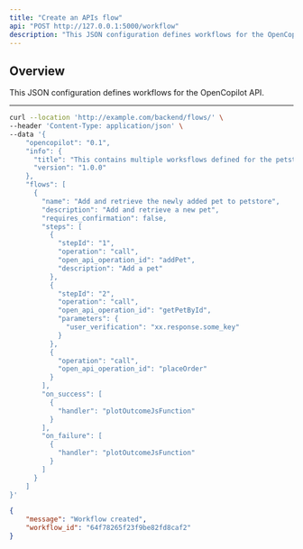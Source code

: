 ---
title: "Create an APIs flow"
api: "POST http://127.0.0.1:5000/workflow"
description: "This JSON configuration defines workflows for the OpenCopilot API."
---

## Overview

This JSON configuration defines workflows for the OpenCopilot API.

---

<RequestExample>

```bash Example Request
curl --location 'http://example.com/backend/flows/' \
--header 'Content-Type: application/json' \
--data '{
    "opencopilot": "0.1",
    "info": {
      "title": "This contains multiple worksflows defined for the petstore app",
      "version": "1.0.0"
    },
    "flows": [
      {
        "name": "Add and retrieve the newly added pet to petstore",
        "description": "Add and retrieve a new pet",
        "requires_confirmation": false,
        "steps": [
          {
            "stepId": "1",
            "operation": "call",
            "open_api_operation_id": "addPet",
            "description": "Add a pet"
          },
          {
            "stepId": "2",
            "operation": "call",
            "open_api_operation_id": "getPetById",
            "parameters": {
              "user_verification": "xx.response.some_key"
            }
          },
          {
            "operation": "call",
            "open_api_operation_id": "placeOrder"
          }
        ],
        "on_success": [
          {
            "handler": "plotOutcomeJsFunction"
          }
        ],
        "on_failure": [
          {
            "handler": "plotOutcomeJsFunction"
          }
        ]
      }
    ]
}'
```

</RequestExample>


<ResponseExample>

```json Response
{
    "message": "Workflow created",
    "workflow_id": "64f78265f23f9be82fd8caf2"
}
```

</ResponseExample>